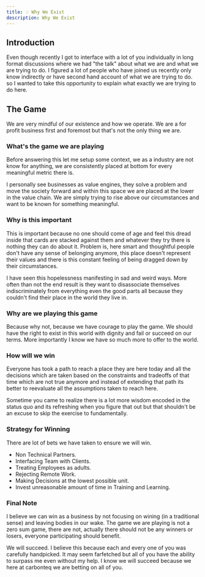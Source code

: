 ```yaml
---
title: 💡 Why We Exist
description: Why We Exist
---
```



## Introduction
Even though recently I got to interface with a lot of you individually in long format discussions where we had "the talk" about what we are and what we are trying to do. I figured a lot of people who have joined us recently only know indirectly or have second hand account of what we are trying to do. so I wanted to take this opportunity to explain what exactly we are trying to do here.


## The Game
We are very mindful of our existence and how we operate. We are a for profit business first and foremost but that's not the only thing we are.



### What's the game we are playing


Before answering this let me setup some context, we as a industry are not know for anything, we are consistently placed at bottom for every meaningful metric there is. 

I personally see businesses as value engines, they solve a problem and move the society forward and within this space we are placed at the lower in the value chain. We are simply trying to rise above our circumstances and want to be known for something meaningful.

### Why is this important

This is important because no one should come of age and feel this dread inside that cards are stacked against them and whatever they try there is nothing they can do about it. Problem is, here smart and thoughtful people don't have any sense of belonging anymore, this place doesn't represent their values and there is this constant feeling of being dragged down by their circumstances. 

I have seen this hopelessness manifesting in sad and weird ways. More often than not the end result is they want to disassociate themselves indiscriminately from everything even the good parts all because they couldn't find their place in the world they live in.

### Why are we playing this game

Because why not, because we have courage to play the game. We should have the right to exist in this world with dignity and fail or succeed on our terms. More importantly I know we have so much more to offer to the world.

### How will we win

Everyone has took a path to reach a place they are here today and all the decisions which are taken based on the constraints and tradeoffs of that time which are not true anymore and instead of extending that path its better to reevaluate all the assumptions taken to reach here.

Sometime you came to realize there is a lot more wisdom encoded in the status quo and its refreshing when you figure that out but that shouldn't be an excuse to skip the exercise to fundamentally.


### Strategy for Winning

There are lot of bets we have taken to ensure we will win.

* Non Technical Partners.
* Interfacing Team with Clients.
* Treating Employees as adults.
* Rejecting Remote Work.
* Making Decisions at the lowest possible unit.
* Invest unreasonable amount of time in Training and Learning.


### Final Note

I believe we can win as a business by not focusing on wining (in a traditional sense) and leaving bodies in our wake. The game we are playing is not a zero sum game, there are not, actually there should not be any winners or losers, everyone participating should benefit. 

We will succeed. I believe this because each and every one of you was carefully handpicked. It may seem farfetched but all of you have the ability to surpass me even without my help. I know we will succeed because we here at carbonteq we are betting on all of you.

